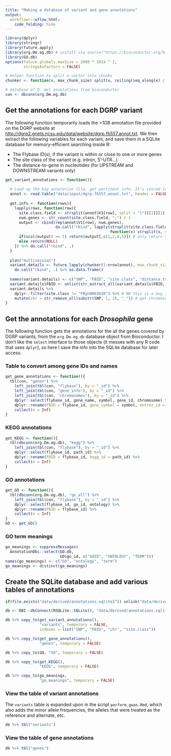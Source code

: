 ```yaml
---
title: "Making a database of variant and gene annotations"
output: 
  workflowr::wflow_html:
    code_folding: hide 
---
```


```r
library(dplyr)
library(stringr)
library(future.apply)
library(org.Dm.eg.db) # install via source("https://bioconductor.org/biocLite.R"); biocLite("org.Dm.eg.db")
library(GO.db)
options(future.globals.maxSize = 2000 * 1024 ^ 2, 
        stringsAsFactors = FALSE)

# Helper function to split a vector into chunks 
chunker <- function(x, max_chunk_size) split(x, ceiling(seq_along(x) / max_chunk_size))

# database of D. mel annotations from bioconductor
con <- dbconn(org.Dm.eg.db)
```

## Get the annotations for each DGRP variant

The following function temporarily loads the >1GB annotation file provided on the DGRP website at [http://dgrp2.gnets.ncsu.edu/data/website/dgrp.fb557.annot.txt](http://dgrp2.gnets.ncsu.edu/data/website/dgrp.fb557.annot.txt). We then extract the following variables for each variant, and save them in a SQLite database for memory-efficient searching inside R:

 - The Flybase ID(s), if the variant is within or close to one or more genes
 - The site class of the variant (e.g. intron, 5'-UTR...)
 - The distance-to-gene in nucleotides (for UPSTREAM and DOWNSTREAM variants only)


```r
get_variant_annotations <- function(){
  
  # Load up the big annotation file, get pertinent info. It's stored in some sort of text string format
  annot <- read.table("data/input/dgrp.fb557.annot.txt", header = FALSE, stringsAsFactors = FALSE)
  
  get.info <- function(rows){
    lapply(rows, function(row){
      site.class.field <- strsplit(annot$V3[row], split = "]")[[1]][1]
      num.genes <- str_count(site.class.field, ";") + 1
      output <- cbind(rep(annot$V1[row], num.genes), 
                      do.call("rbind", lapply(strsplit(site.class.field, split = ";")[[1]], 
                                              function(x) strsplit(x, split = "[|]")[[1]])))
      if(ncol(output) == 5) return(output[,c(1,2,4,5)]) # only return SNPs that have some annotation. Don't get the gene symbol
      else return(NULL)
    }) %>% do.call("rbind", .)
  }
  
  plan("multisession")
  variant.details <- future_lapply(chunker(1:nrow(annot), max_chunk_size = 10000), get.info) %>% 
    do.call("rbind", .) %>% as.data.frame()
  
  names(variant.details) <- c("SNP", "FBID", "site.class", "distance.to.gene")
  variant.details$FBID <- unlist(str_extract_all(variant.details$FBID, "FBgn[:digit:]+")) # clean up text strings for Flybase ID
  variant.details %>%
    dplyr::filter(site.class != "FBgn0003638") %>% # NB this is a bug in the DGRP's annotation file
    mutate(chr = str_remove_all(substr(SNP, 1, 2), "_")) # get chromosome now for faster sorting later
}
```

## Get the annotations for each _Drosophila_ gene

The following function gets the annotations for the all the genes covered by DGRP variants, from the `org.Dm.eg.db` database object from Bioconductor. I don't like the `select` interface to those objects (it messes with any R code that uses `dplyr`), so here I save the info into the SQLite database for later access.

### Table to convert among gene IDs and names
```r
get_gene_annotations <- function(){
  tbl(con, "genes") %>%
    left_join(tbl(con, "flybase"), by = "_id") %>%
    left_join(tbl(con, "gene_info"), by = "_id") %>% 
    left_join(tbl(con, "chromosomes"), by = "_id") %>%
    dplyr::select(flybase_id, gene_name, symbol, gene_id, chromosome) %>%
    dplyr::rename(FBID = flybase_id, gene_symbol = symbol, entrez_id = gene_id) %>%
    collect(n = Inf)
}
```

### KEGG annotations
```r
get_KEGG <- function(){
  tbl(dbconn(org.Dm.eg.db), "kegg") %>%
    left_join(tbl(con, "flybase"), by = "_id") %>% 
    dplyr::select(flybase_id, path_id) %>%
    dplyr::rename(FBID = flybase_id, kegg_id = path_id) %>%
    collect(n = Inf)
}
```

### GO annotations
```r
get_GO <- function(){
  tbl(dbconn(org.Dm.eg.db), "go_all") %>%
    left_join(tbl(con, "flybase"), by = "_id") %>% 
    dplyr::select(flybase_id, go_id, ontology) %>%
    dplyr::rename(FBID = flybase_id) %>%
    collect(n = Inf)
}
GO <- get_GO()
```


### GO term meanings
```r
go_meanings <- suppressMessages(
  AnnotationDbi::select(GO.db, 
                        GO$go_id, c("GOID", "ONTOLOGY", "TERM")))
names(go_meanings) <- c("GO", "ontology", "term")
go_meanings <- distinct(go_meanings)
```



## Create the SQLite database and add various tables of annotations

```r
if(file.exists("data/derived/annotations.sqlite3")) unlink("data/derived/annotations.sqlite3")

db <- DBI::dbConnect(RSQLite::SQLite(), "data/derived/annotations.sqlite3", create = TRUE)

db %>% copy_to(get_variant_annotations(), 
               "variants", temporary = FALSE, 
               indexes = list("SNP", "FBID", "chr", "site.class")) 

db %>% copy_to(get_gene_annotations(), 
               "genes", temporary = FALSE)

db %>% copy_to(GO, "GO", temporary = FALSE)

db %>% copy_to(get_KEGG(), 
               "KEGG", temporary = FALSE)

db %>% copy_to(go_meanings, 
               "go_meanings", temporary = FALSE)
```

### View the table of variant annotations

The `variants` table is expanded upon in the script `perform_gwas.Rmd`, which also adds the minor allele frequencies, the alleles that were treated as the reference and alternate, etc. 
```r
db %>% tbl("variants")
```

### View the table of gene annotations
```r
db %>% tbl("genes")
```



